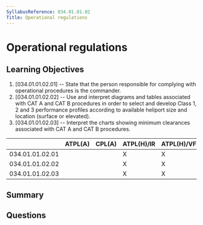 ```yaml
---
SyllabusReference: 034.01.01.02
Title: Operational regulations
---
```


# Operational regulations

## Learning Objectives

1. [034.01.01.02.01] -- State that the person responsible for complying with
   operational procedures is the commander.
2. [034.01.01.02.02] -- Use and interpret diagrams and tables associated with
   CAT A and CAT B procedures in order to select and develop Class 1, 2 and 3
   performance profiles according to available heliport size and location
   (surface or elevated).
3. [034.01.01.02.03] -- Interpret the charts showing minimum clearances
   associated with CAT A and CAT B procedures.

|                 | ATPL(A) | CPL(A) | ATPL(H)/IR | ATPL(H)/VFR | CPL(H) | IR  | CBIR(A) |
| --------------- | ------- | ------ | ---------- | ----------- | ------ | --- | ------- |
| 034.01.01.02.01 |         |        | X          | X           | X      |     |         |
| 034.01.01.02.02 |         |        | X          | X           |        |     |         |
| 034.01.01.02.03 |         |        | X          | X           |        |     |         |

## Summary

## Questions
